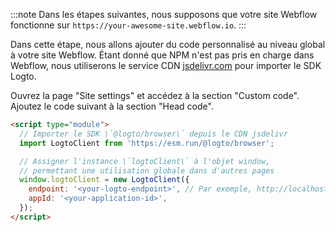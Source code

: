 :::note
Dans les étapes suivantes, nous supposons que votre site Webflow fonctionne sur `https://your-awesome-site.webflow.io`.
:::

Dans cette étape, nous allons ajouter du code personnalisé au niveau global à votre site Webflow. Étant donné que NPM n'est pas pris en charge dans Webflow, nous utiliserons le service CDN [jsdelivr.com](https://www.jsdelivr.com/) pour importer le SDK Logto.

Ouvrez la page "Site settings" et accédez à la section "Custom code". Ajoutez le code suivant à la section "Head code".

```html
<script type="module">
  // Importer le SDK \`@logto/browser\` depuis le CDN jsdelivr
  import LogtoClient from 'https://esm.run/@logto/browser';

  // Assigner l'instance \`logtoClient\` à l'objet window,
  // permettant une utilisation globale dans d'autres pages
  window.logtoClient = new LogtoClient({
    endpoint: '<your-logto-endpoint>', // Par exemple, http://localhost:3001
    appId: '<your-application-id>',
  });
</script>
```
